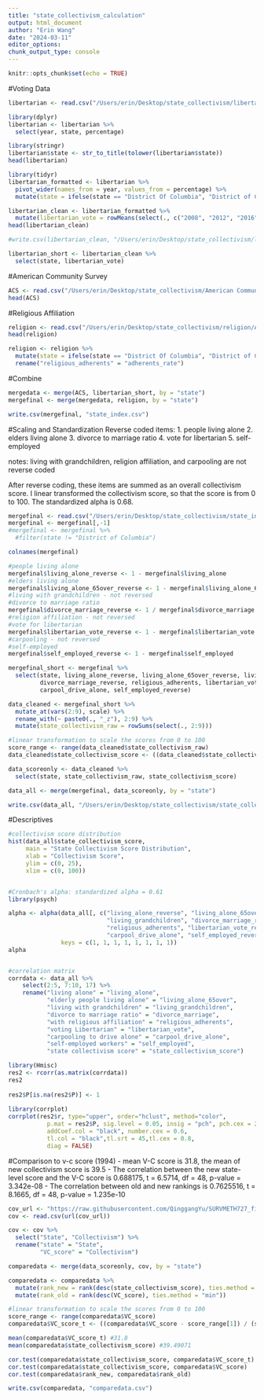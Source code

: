 ```yaml
---
title: "state_collectivism_calculation"
output: html_document
author: "Erin Wang"
date: "2024-03-11"
editor_options: 
chunk_output_type: console
---
```


```r
knitr::opts_chunk$set(echo = TRUE)
```

#Voting Data
```r
libertarian <- read.csv("/Users/erin/Desktop/state_collectivism/libertarian/libertrarian_election.csv")

library(dplyr)
libertarian <- libertarian %>% 
  select(year, state, percentage)

library(stringr)
libertarian$state <- str_to_title(tolower(libertarian$state))
head(libertarian)

library(tidyr)
libertarian_formatted <- libertarian %>%
  pivot_wider(names_from = year, values_from = percentage) %>% 
  mutate(state = ifelse(state == "District Of Columbia", "District of Columbia", state))

libertarian_clean <- libertarian_formatted %>% 
  mutate(libertarian_vote = rowMeans(select(., c("2008", "2012", "2016", "2020"))))
head(libertarian_clean)

#write.csv(libertarian_clean, "/Users/erin/Desktop/state_collectivism/libertarian/libertarian_clean.csv")

libertarian_short <- libertarian_clean %>% 
  select(state, libertarian_vote)

```

#American Community Survey
```r
ACS <- read.csv("/Users/erin/Desktop/state_collectivism/American Community Survey 5-year/ACS22_5year.csv")
head(ACS)

```

#Religious Affiliation
```r
religion <- read.csv("/Users/erin/Desktop/state_collectivism/religion/Adherents_rate.csv")
head(religion)

religion <- religion %>% 
  mutate(state = ifelse(state == "District Of Columbia", "District of Columbia", state)) %>% 
  rename("religious_adherents" = "adherents_rate")


```

#Combine
```r
mergedata <- merge(ACS, libertarian_short, by = "state")
mergefinal <- merge(mergedata, religion, by = "state")

write.csv(mergefinal, "state_index.csv")

```



#Scaling and Standardization
Reverse coded items:
1. people living alone
2. elders living alone
3. divorce to marriage ratio
4. vote for libertarian
5. self-employed

notes: living with grandchildren, religion affiliation, and carpooling are not reverse coded

After reverse coding, these items are summed as an overall collectivism score. I linear transformed the collectivism score, so that the score is from 0 to 100. The standardized alpha is 0.68.

```r
mergefinal <- read.csv("/Users/erin/Desktop/state_collectivism/state_index.csv")
mergefinal <- mergefinal[,-1]
#mergefinal <- mergefinal %>% 
  #filter(state != "District of Columbia")

colnames(mergefinal)

#people living alone
mergefinal$living_alone_reverse <- 1 - mergefinal$living_alone
#elders living alone
mergefinal$living_alone_65over_reverse <- 1 - mergefinal$living_alone_65over
#living with grandchildren - not reversed
#divorce to marriage ratio
mergefinal$divorce_marriage_reverse <- 1 / mergefinal$divorce_marriage
#religion affiliation - not reversed
#vote for libertarian
mergefinal$libertarian_vote_reverse <- 1 - mergefinal$libertarian_vote
#carpooling - not reversed
#self-employed
mergefinal$self_employed_reverse <- 1 - mergefinal$self_employed

mergefinal_short <- mergefinal %>% 
  select(state, living_alone_reverse, living_alone_65over_reverse, living_grandchildren, 
         divorce_marriage_reverse, religious_adherents, libertarian_vote_reverse,
         carpool_drive_alone, self_employed_reverse) 

data_cleaned <- mergefinal_short %>% 
  mutate_at(vars(2:9), scale) %>% 
  rename_with(~ paste0(., "_z"), 2:9) %>%
  mutate(state_collectivism_raw = rowSums(select(., 2:9))) 

#linear transformation to scale the scores from 0 to 100
score_range <- range(data_cleaned$state_collectivism_raw)
data_cleaned$state_collectivism_score <- ((data_cleaned$state_collectivism_raw - score_range[1]) / (score_range[2] - score_range[1])) * 100

data_scoreonly <- data_cleaned %>% 
  select(state, state_collectivism_raw, state_collectivism_score)

data_all <- merge(mergefinal, data_scoreonly, by = "state")

write.csv(data_all, "/Users/erin/Desktop/state_collectivism/state_collectivism_score_all.csv")


```


#Descriptives
```r
#collectivism score distribution
hist(data_all$state_collectivism_score,
     main = "State Collectivism Score Distribution",
     xlab = "Collectivism Score",
     ylim = c(0, 25), 
     xlim = c(0, 100))


#Cronbach's alpha: standardized alpha = 0.61
library(psych)

alpha <- alpha(data_all[, c("living_alone_reverse", "living_alone_65over_reverse", 
                            "living_grandchildren", "divorce_marriage_reverse",
                            "religious_adherents", "libertarian_vote_reverse", 
                            "carpool_drive_alone", "self_employed_reverse")], 
               keys = c(1, 1, 1, 1, 1, 1, 1, 1))
alpha


#correlation matrix
corrdata <- data_all %>% 
    select(2:5, 7:10, 17) %>% 
    rename("living alone" = "living_alone",
           "elderly people living alone" = "living_alone_65over",
           "living with grandchildren" = "living_grandchildren",
           "divorce to marriage ratio" = "divorce_marriage",
           "with religious affiliation" = "religious_adherents",
           "voting Libertarian" = "libertarian_vote",
           "carpooling to drive alone" = "carpool_drive_alone",
           "self-employed workers" = "self_employed",
           "state collectivism score" = "state_collectivism_score")

library(Hmisc)
res2 <- rcorr(as.matrix(corrdata))
res2
  
res2$P[is.na(res2$P)] <- 1
  
library(corrplot)
corrplot(res2$r, type="upper", order="hclust", method="color",
           p.mat = res2$P, sig.level = 0.05, insig = "pch", pch.cex = 2, pch = 4,
           addCoef.col = "black", number.cex = 0.6,
           tl.col = "black",tl.srt = 45,tl.cex = 0.8, 
           diag = FALSE)


```


#Comparison to v-c score (1994)
- mean V-C score is 31.8, the mean of new collectivism score is 39.5
- The correlation between the new state-level score and the V-C score is 0.688175, t = 6.5714, df = 48, p-value = 3.342e-08
- The correlation between old and new rankings is 0.7625516, t = 8.1665, df = 48, p-value = 1.235e-10

```r
cov_url <- "https://raw.githubusercontent.com/QinggangYu/SURVMETH727_final_project/main/Predictors_US_states.csv"
cov <- read.csv(url(cov_url))

cov <- cov %>% 
  select("State", "Collectivism") %>% 
  rename("state" = "State",
         "VC_score" = "Collectivism")

comparedata <- merge(data_scoreonly, cov, by = "state")

comparedata <- comparedata %>%
  mutate(rank_new = rank(desc(state_collectivism_score), ties.method = "min")) %>% 
  mutate(rank_old = rank(desc(VC_score), ties.method = "min"))

#linear transformation to scale the scores from 0 to 100
score_range <- range(comparedata$VC_score)
comparedata$VC_score_t <- ((comparedata$VC_score - score_range[1]) / (score_range[2] - score_range[1])) * 100

mean(comparedata$VC_score_t) #31.8
mean(comparedata$state_collectivism_score) #39.49071

cor.test(comparedata$state_collectivism_score, comparedata$VC_score_t)
cor.test(comparedata$state_collectivism_score, comparedata$VC_score)
cor.test(comparedata$rank_new, comparedata$rank_old)

write.csv(comparedata, "comparedata.csv")


```


